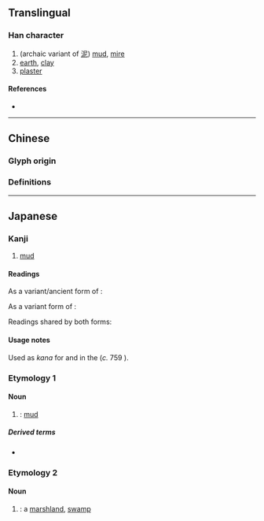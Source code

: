 {{character info/new}}
==Translingual==

===Han character===
{{Han char|rn=32|rad=土|as=08|sn=11|four=|canj=EPG|ids=⿱泥土}}

# (archaic variant of [[泥]]) [[mud]], [[mire]]
# [[earth]], [[clay]]
# [[plaster]]

====References====
* {{Han ref|kx=0231.200|dkj=05204|dj=0468.120|hdz=10458.020|uh=57FF|ud=22527}}

----

==Chinese==

===Glyph origin===
{{Han etym}}

===Definitions===
{{zh-see|泥|v}}

----

==Japanese==

===Kanji===
{{ja-kanji|grade=|rs=土08}}

# [[mud]]

====Readings====
{{rfv-pronunciation|ja}}

As a variant/ancient form of {{ja-l|泥}}:
{{ja-readings
|goon=ない
|kanon=でい<!--
|kun=こいじ-<こひぢ-, どろ-, なず-む<なづ-む, ひじりこ-<ひぢりこ- -->
}}

As a variant form of {{ja-l|湴}}:
{{ja-readings
|goon=ばん<ばん<ばむ
|kanon=はん<はん<はむ
}}

Readings shared by both forms:
{{ja-readings
|kun=うき-, ひじ-<ひぢ-<!--, こて-, ぬ-からみ, ぬ-る-->
}}

====Usage notes====
Used as {{m|ja|借音|tr=shakuon}} ''kana'' for {{IPAfont|⟨de⟩}} and {{IPAfont|⟨pi<sub>1</sub>⟩}} in the ''{{w|Man'yōshū}}'' (''c.'' 759 {{CE}}).

===Etymology 1===
{{ja-kanjitab|ひじ|yomi=k}}

====Noun====
{{ja-noun|ひじ|hhira=ひぢ}}

# {{altspell|lang=ja|泥|tr=hiji}}: [[mud]]

=====Derived terms=====
* {{ja-r|埿土|ういじ}}

===Etymology 2===
{{ja-kanjitab|うき|yomi=k}}

====Noun====
{{ja-noun|うき}}

# {{altspell|lang=ja|泥|tr=uki}}: a [[marshland]], [[swamp]]